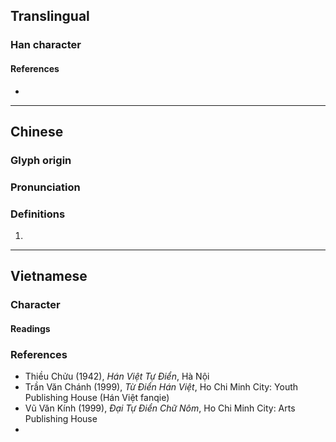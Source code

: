 {{character info/new}}
==Translingual==

===Han character===
{{Han char|rn=86|rad=火|as=10|sn=14|four=|canj=FTXC|ids=⿰火兼}}

====References====
* {{Han ref|kx=0679.200|dkj=19303|dj=1091.060|hdz=32223.160|uh=7191|ud=29073}}

----

==Chinese==
{{zh-forms}}

===Glyph origin===
{{Han etym}}

===Pronunciation===
{{zh-pron
|m=lián,qiān
|mc=y
|oc=y
|cat=
}}

===Definitions===
{{zh-hanzi}}

# {{rfdef|zh}}

----

==Vietnamese==

===Character===
{{rfc-header|Character|lang=vi}}

====Readings====
{{vi-readings|hanviet=liêm, khiêm|phienthiet=勒兼 lặc kiêm, 苦兼 khổ kiêm|nom=rim|rs=火10}}

===References===
* Thiều Chửu (1942), ''Hán Việt Tự Điển'', Hà Nội
* Trần Văn Chánh (1999), ''Từ Điển Hán Việt'', Ho Chi Minh City: Youth Publishing House (Hán Việt fanqie)
* Vũ Văn Kính (1999), ''Đại Tự Điển Chữ Nôm'', Ho Chi Minh City: Arts Publishing House
* {{R:WinVNKey:Lê Sơn Thanh}}